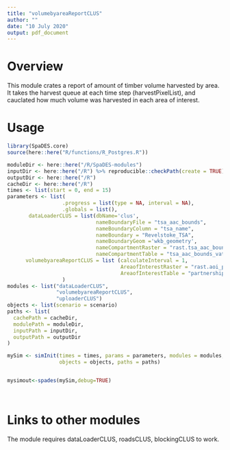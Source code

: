 ```yaml
---
title: "volumebyareaReportCLUS"
author: ""
date: "10 July 2020"
output: pdf_document
---
```


# Overview

This module crates a report of amount of timber volume harvested by area. It takes the harvest queue at each time step (harvestPixelList), and cauclated how much volume was harvested in each area of interest.

# Usage

```r
library(SpaDES.core)
source(here::here("R/functions/R_Postgres.R"))

moduleDir <- here::here("/R/SpaDES-modules")
inputDir <- here::here("/R") %>% reproducible::checkPath(create = TRUE)
outputDir <- here::here("/R")
cacheDir <- here::here("/R")
times <- list(start = 0, end = 15)
parameters <- list(
                  .progress = list(type = NA, interval = NA),
                  .globals = list(),
       dataLoaderCLUS = list(dbName='clus',
                             nameBoundaryFile = "tsa_aac_bounds",
                             nameBoundaryColumn = "tsa_name",
                             nameBoundary = "Revelstoke_TSA",
                             nameBoundaryGeom ='wkb_geometry',
                             nameCompartmentRaster = "rast.tsa_aac_boundary",
                             nameCompartmentTable = "tsa_aac_bounds_vat"),
      volumebyareaReportCLUS = list (calculateInterval = 1,
                                     AreaofInterestRaster = "rast.aoi_partnership_agree",
                                     AreaofInterestTable = "partnership_agreement_vat")
                  )
modules <- list("dataLoaderCLUS",
                "volumebyareaReportCLUS", 
                "uploaderCLUS")
objects <- list(scenario = scenario)
paths <- list(
  cachePath = cacheDir,
  modulePath = moduleDir,
  inputPath = inputDir,
  outputPath = outputDir
)

mySim <- simInit(times = times, params = parameters, modules = modules,
                 objects = objects, paths = paths)


mysimout<-spades(mySim,debug=TRUE) 




```


# Links to other modules

The module requires dataLoaderCLUS, roadsCLUS, blockingCLUS to work.

